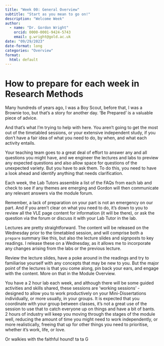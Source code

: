 ```yaml
---
title: "Week 00: General Overview"
subtitle: "Start as you mean to go on!"
description: "Welcome Week"
author: 
  - name: "Dr. Gordon Wright"
    orcid: 0000-0001-9424-5743
    email: g.wright@gold.ac.uk
date: "09/29/2023"
date-format: long
categories: "Overview"
format: 
  html: default
---
```


# How to prepare for each week in Research Methods

Many hundreds of years ago, I was a Boy Scout, before that, I was a
Brownie too, but that's a story for another day. 'Be Prepared' is a
valuable piece of advice.

And that's what I'm trying to help with here. You aren't going to get
the most out of the timetabled sessions, or your extensive independent
study, if you don't have a fair idea of what you need to do, by when,
and what each activity entails.

Your teaching team goes to a great deal of effort to answer any and all
questions you might have, and we engineer the lectures and labs to
preview any expected questions and also allow space for questions of the
unexpected variety. But you have to ask them. To do this, you need to
have a look ahead and identify anything that needs clarification.

Each week, the Lab Tutors assemble a list of the FAQs from each lab and
check to see if any themes are emerging and Gordon will then communicate
any relevant answers via the module forum.

Remember, a lack of preparation on your part is not an emergency on our
part. And if you aren't clear on what you need to do, it's down to you
to review all the VLE page content for information (it will be there),
or ask the question via the forum or discuss it with your Lab Tutor in
the lab.

Lectures are pretty straightforward. The content will be released on the
Wednesday prior to the timetabled session, and will comprise both a
`prepare` summary like this, but also the lecture slides and signposts
to key readings. I release these on a Wednesday, as it allows me to
incorporate any changes arising from the labs or the previous lecture.

Review the lecture slides, have a poke around in the readings and try to
familiarise yourself with any concepts that may be new to you. But the
major point of the lectures is that you come along, pin back your ears,
and engage with the content. More on that in the Module Overview.

You have a 2 hour lab each week, and although there will be some guided
activities and skills shared, these sessions are 'working sessions' -
designed to allow you to work productively on your Mini-Dissertations
individually, or more usually, in your groups. It is expected that you
coordinate with your group between classes, it's not a great use of the
session to use that to catch everyone up on things and have a bit of
bants. 2 hours of industry will keep you moving through the stages of
the module well, reducing the amount of time you might need to work
independently, or more realistically, freeing that up for other things
you need to prioritise, whether it's work, life, or love.

Or walkies with the faithful hound! ta ta G
